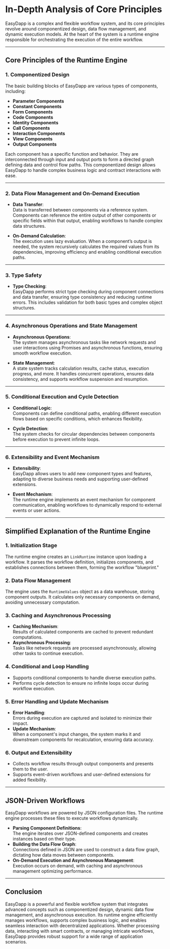 # **In-Depth Analysis of Core Principles**

EasyDapp is a complex and flexible workflow system, and its core principles revolve around componentized design, data flow management, and dynamic execution models. At the heart of the system is a runtime engine responsible for orchestrating the execution of the entire workflow.

---

## **Core Principles of the Runtime Engine**

### **1. Componentized Design**

The basic building blocks of EasyDapp are various types of components, including:

- **Parameter Components**
- **Constant Components**
- **Form Components**
- **Code Components**
- **Identity Components**
- **Call Components**
- **Interaction Components**
- **View Components**
- **Output Components**

Each component has a specific function and behavior. They are interconnected through input and output ports to form a directed graph defining data and control flow paths. This componentized design allows EasyDapp to handle complex business logic and contract interactions with ease.

---

### **2. Data Flow Management and On-Demand Execution**

- **Data Transfer**:  
  Data is transferred between components via a reference system. Components can reference the entire output of other components or specific fields within that output, enabling workflows to handle complex data structures.

- **On-Demand Calculation**:  
  The execution uses lazy evaluation. When a component’s output is needed, the system recursively calculates the required values from its dependencies, improving efficiency and enabling conditional execution paths.

---

### **3. Type Safety**

- **Type Checking**:  
  EasyDapp performs strict type checking during component connections and data transfer, ensuring type consistency and reducing runtime errors. This includes validation for both basic types and complex object structures.

---

### **4. Asynchronous Operations and State Management**

- **Asynchronous Operations**:  
  The system manages asynchronous tasks like network requests and user interactions using Promises and asynchronous functions, ensuring smooth workflow execution.

- **State Management**:  
  A state system tracks calculation results, cache status, execution progress, and more. It handles concurrent operations, ensures data consistency, and supports workflow suspension and resumption.

---

### **5. Conditional Execution and Cycle Detection**

- **Conditional Logic**:  
  Components can define conditional paths, enabling different execution flows based on specific conditions, which enhances flexibility.

- **Cycle Detection**:  
  The system checks for circular dependencies between components before execution to prevent infinite loops.

---

### **6. Extensibility and Event Mechanism**

- **Extensibility**:  
  EasyDapp allows users to add new component types and features, adapting to diverse business needs and supporting user-defined extensions.

- **Event Mechanism**:  
  The runtime engine implements an event mechanism for component communication, enabling workflows to dynamically respond to external events or user actions.

---

## **Simplified Explanation of the Runtime Engine**

### **1. Initialization Stage**

The runtime engine creates an `LinkRuntime` instance upon loading a workflow. It parses the workflow definition, initializes components, and establishes connections between them, forming the workflow "blueprint."

### **2. Data Flow Management**

The engine uses the `RuntimeValues` object as a data warehouse, storing component outputs. It calculates only necessary components on demand, avoiding unnecessary computation.

### **3. Caching and Asynchronous Processing**

- **Caching Mechanism**:  
  Results of calculated components are cached to prevent redundant computations.
- **Asynchronous Processing**:  
  Tasks like network requests are processed asynchronously, allowing other tasks to continue execution.

### **4. Conditional and Loop Handling**

- Supports conditional components to handle diverse execution paths.
- Performs cycle detection to ensure no infinite loops occur during workflow execution.

### **5. Error Handling and Update Mechanism**

- **Error Handling**:  
  Errors during execution are captured and isolated to minimize their impact.
- **Update Mechanism**:  
  When a component's input changes, the system marks it and downstream components for recalculation, ensuring data accuracy.

### **6. Output and Extensibility**

- Collects workflow results through output components and presents them to the user.
- Supports event-driven workflows and user-defined extensions for added flexibility.

---

## **JSON-Driven Workflows**

EasyDapp workflows are powered by JSON configuration files. The runtime engine processes these files to execute workflows dynamically.

- **Parsing Component Definitions**:  
  The engine iterates over JSON-defined components and creates instances based on their type.
- **Building the Data Flow Graph**:  
  Connections defined in JSON are used to construct a data flow graph, dictating how data moves between components.
- **On-Demand Execution and Asynchronous Management**:  
  Execution occurs on demand, with caching and asynchronous management optimizing performance.

---

## **Conclusion**

EasyDapp is a powerful and flexible workflow system that integrates advanced concepts such as componentized design, dynamic data flow management, and asynchronous execution. Its runtime engine efficiently manages workflows, supports complex business logic, and enables seamless interaction with decentralized applications. Whether processing data, interacting with smart contracts, or managing intricate workflows, EasyDapp provides robust support for a wide range of application scenarios.

